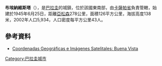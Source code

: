 '''布埃納維斯塔'''（{{lang-es|Buena Vista}}），是[[巴拉圭|巴拉圭]]的城鎮，位於該國東南部，由[[卡薩帕省|卡薩帕省]]負責管轄，始建於1945年6月25日，距離[[亞松森|亞松森]]278公里，面積126平方公里，海拔高度138米，2002年人口5,934，人口密度每平方公里43人。

==參考資料==
* [http://www.fallingrain.com/world/PA/5/Buena_Vista.html Coordenadas Geográficas e Imágenes Satelitales: Buena Vista] {{Wayback|url=http://www.fallingrain.com/world/PA/5/Buena_Vista.html |date=20160304132809 }}

{{Paraguay-geo-stub}}
[[Category:巴拉圭城市|Category:巴拉圭城市]]